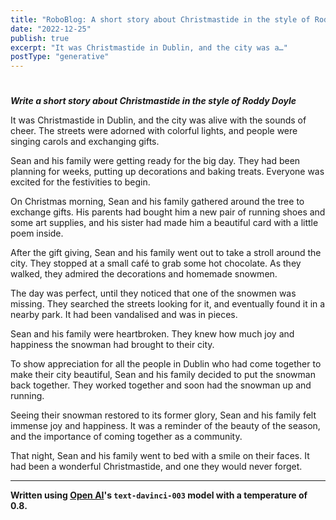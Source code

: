 ```yaml
---
title: "RoboBlog: A short story about Christmastide in the style of Roddy Doyle"
date: "2022-12-25"
publish: true
excerpt: "It was Christmastide in Dublin, and the city was a…"
postType: "generative"
---
```

#

***Write a short story about Christmastide in the style of Roddy Doyle***

It was Christmastide in Dublin, and the city was alive with the sounds of cheer. The streets were adorned with colorful lights, and people were singing carols and exchanging gifts.

Sean and his family were getting ready for the big day. They had been planning for weeks, putting up decorations and baking treats. Everyone was excited for the festivities to begin.

On Christmas morning, Sean and his family gathered around the tree to exchange gifts. His parents had bought him a new pair of running shoes and some art supplies, and his sister had made him a beautiful card with a little poem inside.

After the gift giving, Sean and his family went out to take a stroll around the city. They stopped at a small café to grab some hot chocolate. As they walked, they admired the decorations and homemade snowmen.

The day was perfect, until they noticed that one of the snowmen was missing. They searched the streets looking for it, and eventually found it in a nearby park. It had been vandalised and was in pieces.

Sean and his family were heartbroken. They knew how much joy and happiness the snowman had brought to their city.

To show appreciation for all the people in Dublin who had come together to make their city beautiful, Sean and his family decided to put the snowman back together. They worked together and soon had the snowman up and running.

Seeing their snowman restored to its former glory, Sean and his family felt immense joy and happiness. It was a reminder of the beauty of the season, and the importance of coming together as a community.

That night, Sean and his family went to bed with a smile on their faces. It had been a wonderful Christmastide, and one they would never forget.

---
**Written using [Open AI](https://openai.com/)'s `text-davinci-003` model with a temperature of 0.8.**

